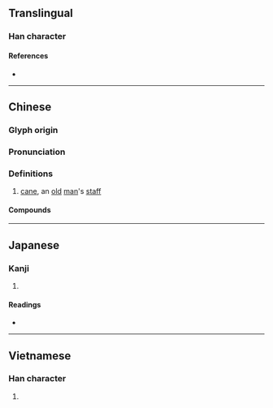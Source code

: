 {{also|拐|柺}}
{{character info/new}}
==Translingual==

===Han character===
{{Han char|rn=75|rad=木|as=05|sn=9|four=46927|canj=DRSH|ids=⿰木叧}}

====References====
* {{Han ref|kx=0521.121|dkj=49161|hdz=21184.011|uh=67B4|ud=26548|bh=AC62|bd=44130}}

----

==Chinese==
{{zh-forms|s=柺|alt=柺}}

===Glyph origin===
{{Han etym}}

===Pronunciation===
{{zh-pron
|m=guǎi
|c=gwaai2
|mn=koái/tw:koáiⁿ
|mn_note=mainstream Taiwanese: koái - literary; koáiⁿ - vernacular
|mc=y
|oc=y
|ma=
|cat=n
}}

===Definitions===
{{zh-hanzi}}

# [[cane]], an [[old]] [[man]]'s [[staff]]

====Compounds====
{{zh-der|枴棍|枴仔|枴杖|脖兒枴}}

----

==Japanese==

===Kanji===
{{ja-kanji|grade=|rs=木05}}

# {{defn|lang=ja|sort=木05}}

====Readings====
* {{ja-readings
|goon=け<くゑ
|kanon=かい<くわい
|kun=つえ-}}

----

==Vietnamese==

===Han character===
{{vi-readings|rs=木05|hanviet=quải}}

# {{defn|vi|sort=木05}}

{{cln|vi|Han tu}}